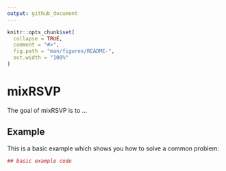 ```yaml
---
output: github_document
---
```


<!-- README.md is generated from README.Rmd. Please edit that file -->

```r
knitr::opts_chunk$set(
  collapse = TRUE,
  comment = "#>",
  fig.path = "man/figures/README-",
  out.width = "100%"
)
```
# mixRSVP

The goal of mixRSVP is to ...

## Example

This is a basic example which shows you how to solve a common problem:

```r
## basic example code
```
